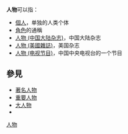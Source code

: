 {{Wiktionary|人物}}
'''人物'''可以指：
*[[個人|個人]]，单独的人类个体
*[[角色|角色]]的通稱
*[[人物_(中国大陆杂志)|人物 (中国大陆杂志)]]，中国大陆杂志
*[[人物_(美國雜誌)|人物 (美國雜誌)]]，美国杂志
*[[人物_(电视节目)|人物 (电视节目)]]，中国中央电视台的一个节目
==參見==
* [[著名人物|著名人物]]
* [[重要人物|重要人物]]
* [[大人物|大人物]]
* {{Lookfrom|人物}}
{{disambig|Cat=二字消歧义|R}}
[[Category:人物|]]